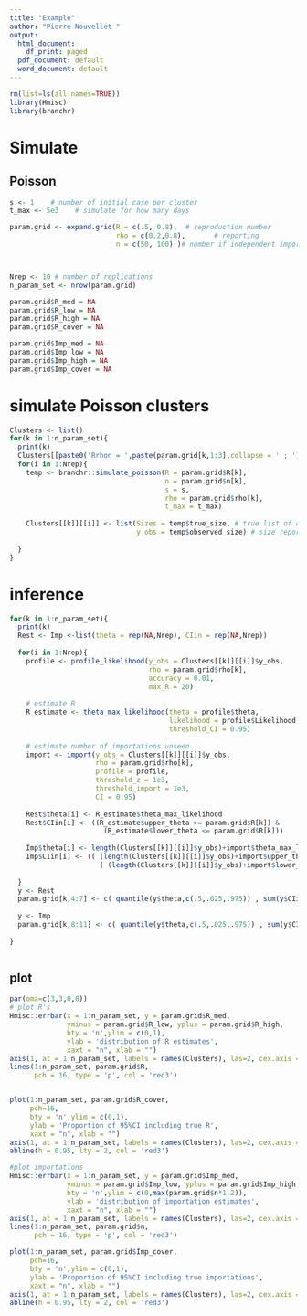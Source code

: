 ```yaml
---
title: "Example"
author: "Pierre Nouvellet "
output:
  html_document:
    df_print: paged
  pdf_document: default
  word_document: default
---
```


```r

rm(list=ls(all.names=TRUE))
library(Hmisc)
library(branchr)

```

# Simulate

## Poisson


```r


s <- 1    # number of initial case per cluster
t_max <- 5e3    # simulate for how many days

param.grid <- expand.grid(R = c(.5, 0.8),  # reproduction number
                          rho = c(0.2,0.8),       # reporting
                          n = c(50, 100) )# number if independent importations



Nrep <- 10 # number of replications
n_param_set <- nrow(param.grid)

param.grid$R_med = NA
param.grid$R_low = NA
param.grid$R_high = NA
param.grid$R_cover = NA

param.grid$Imp_med = NA
param.grid$Imp_low = NA
param.grid$Imp_high = NA
param.grid$Imp_cover = NA

```

# simulate Poisson clusters

```r

Clusters <- list()
for(k in 1:n_param_set){
  print(k)
  Clusters[[paste0('Rrhon = ',paste(param.grid[k,1:3],collapse = ' ; '))]] = list()
  for(i in 1:Nrep){
    temp <- branchr::simulate_poisson(R = param.grid$R[k],
                                      n = param.grid$n[k], 
                                      s = s, 
                                      rho = param.grid$rho[k], 
                                      t_max = t_max)
    
    Clusters[[k]][[i]] <- list(Sizes = temp$true_size, # true list of outbreak sizes
                               y_obs = temp$observed_size) # size reported
    
  }
}


```

# inference

```r

for(k in 1:n_param_set){
  print(k)
  Rest <- Imp <-list(theta = rep(NA,Nrep), CIin = rep(NA,Nrep))
  
  for(i in 1:Nrep){
    profile <- profile_likelihood(y_obs = Clusters[[k]][[i]]$y_obs,
                                  rho = param.grid$rho[k],
                                  accuracy = 0.01,
                                  max_R = 20)
    
    # estimate R
    R_estimate <- theta_max_likelihood(theta = profile$theta,
                                       likelihood = profile$Likelihood,
                                       threshold_CI = 0.95)
    
    # estimate number of importations unseen
    import <- import(y_obs = Clusters[[k]][[i]]$y_obs,
                     rho = param.grid$rho[k],
                     profile = profile,
                     threshold_z = 1e3,
                     threshold_import = 1e3,
                     CI = 0.95)
    
    Rest$theta[i] <- R_estimate$theta_max_likelihood
    Rest$CIin[i] <- ((R_estimate$upper_theta >= param.grid$R[k]) &
                       (R_estimate$lower_theta <= param.grid$R[k]))
    
    Imp$theta[i] <- length(Clusters[[k]][[i]]$y_obs)+import$theta_max_likelihood
    Imp$CIin[i] <- (( (length(Clusters[[k]][[i]]$y_obs)+import$upper_theta) >= param.grid$n[k]) &
                      ( (length(Clusters[[k]][[i]]$y_obs)+import$lower_theta) <= param.grid$n[k]))
    
  }
  y <- Rest
  param.grid[k,4:7] <- c( quantile(y$theta,c(.5,.025,.975)) , sum(y$CIin)/Nrep)
  
  y <- Imp
  param.grid[k,8:11] <- c( quantile(y$theta,c(.5,.025,.975)) , sum(y$CIin)/Nrep)
  
}



```


## plot

```r

par(oma=c(3,3,0,0))
# plot R's
Hmisc::errbar(x = 1:n_param_set, y = param.grid$R_med, 
              yminus = param.grid$R_low, yplus = param.grid$R_high,
              bty = 'n',ylim = c(0,1),
              ylab = 'distribution of R estimates',
              xaxt = "n", xlab = "")
axis(1, at = 1:n_param_set, labels = names(Clusters), las=2, cex.axis = 0.8)
lines(1:n_param_set, param.grid$R,
      pch = 16, type = 'p', col = 'red3')


plot(1:n_param_set, param.grid$R_cover,
     pch=16,
     bty = 'n',ylim = c(0,1),
     ylab = 'Proportion of 95%CI including true R',
     xaxt = "n", xlab = "")
axis(1, at = 1:n_param_set, labels = names(Clusters), las=2, cex.axis = 0.8)
abline(h = 0.95, lty = 2, col = 'red3')

#plot importations
Hmisc::errbar(x = 1:n_param_set, y = param.grid$Imp_med, 
              yminus = param.grid$Imp_low, yplus = param.grid$Imp_high,
              bty = 'n',ylim = c(0,max(param.grid$n*1.2)),
              ylab = 'distribution of importation estimates',
              xaxt = "n", xlab = "")
axis(1, at = 1:n_param_set, labels = names(Clusters), las=2, cex.axis = 0.8)
lines(1:n_param_set, param.grid$n,
      pch = 16, type = 'p', col = 'red3')

plot(1:n_param_set, param.grid$Imp_cover,
     pch=16,
     bty = 'n',ylim = c(0,1),
     ylab = 'Proportion of 95%CI including true importations',
     xaxt = "n", xlab = "")
axis(1, at = 1:n_param_set, labels = names(Clusters), las=2, cex.axis = 0.8)
abline(h = 0.95, lty = 2, col = 'red3')


```
